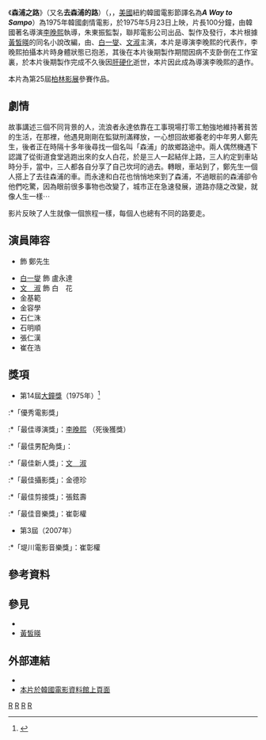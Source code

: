 {{Infobox Film
| name           = 森浦之路
| original_name  = {{lang|ko|삼포가는 길}}
| image          = Road to Sampo.png
| image_size     = 
| caption        = 
| director       = [[李晚熙|李晚熙]]
| producer       = 朱東振
| writer         = 柳東薰
| narrator       = 
| starring       = {{Link-ko|金振奎|김진규 (배우)}}<br>[[白一燮|白一燮]]<br>[[文淑_(演員)|文淑]]
| music          = 崔彰權
| cinematography = 金德珍
| editing        = 張鉉壽
| production_company = 聯邦電影公司
| distributor    = 聯邦電影公司
| released       = {{KOR}} 1975年5月23日<br>{{USA}} 2006年（紐約韓國電影節）
| runtime        = 100分鐘
| country        = {{KOR}}
| language       = [[韓語|韓語]]
| budget         = 
|  gross              = 

| preceded_by    = 
| website        = 
| amg_id         = 
| imdb_id        = tt0307406 
}}
《'''森浦之路'''》（又名'''去森浦的路'''）（{{lang-ko|'''삼포가는 길'''}}，{{lang-en|'''''Road to Sampo'''''}}，[[美國|美國]]紐約韓國電影節譯名為'''''A Way to Sampo'''''）為1975年韓國劇情電影，於1975年5月23日上映，片長100分鐘，由韓國著名導演[[李晚熙|李晚熙]]執導，朱東振監製，聯邦電影公司出品、製作及發行，本片根據[[黃皙暎|黃皙暎]]的同名小說改編，由{{Link-ko|金振奎|김진규 (배우)}}、[[白一燮|白一燮]]、[[文淑_(演員)|文淑]]主演，本片是導演李晚熙的代表作，李晚熙拍攝本片時身體狀態已抱恙，其後在本片後期製作期間因病不支卧倒在工作室裏，於本片後期製作完成不久後因[[肝硬化|肝硬化]]逝世，本片因此成為導演李晚熙的遺作。

本片為第25屆[[柏林影展|柏林影展]]參賽作品。

==劇情==

故事講述三個不同背景的人，流浪者永達依靠在工事現場打零工勉強地維持著貧苦的生活，在那裡，他遇見剛剛在監獄刑滿釋放，一心想回故鄉養老的中年男人鄭先生，後者正在時隔十多年後尋找一個名叫「森浦」的故鄉路途中。兩人偶然機遇下認識了從街道食堂逃跑出來的女人白花，於是三人一起結伴上路，三人約定到車站時分手，當中，三人都各自分享了自己坎坷的過去。轉眼，車站到了，鄭先生一個人搭上了去往森浦的車。而永達和白花也悄悄地來到了森浦，不過眼前的森浦卻令他們吃驚，因為眼前很多事物也改變了，城市正在急速發展，道路亦隨之改變，就像人生一樣⋯

影片反映了人生就像一個旅程一樣，每個人也總有不同的路要走。

== 演員陣容 ==
*{{Link-ko|金振奎|김진규 (배우)}} 飾 鄭先生
*[[白一燮|白一燮]] 飾 盧永達
*[[文淑_(演員)|文　淑]] 飾 白　花
*金基範
*金容學
*石仁洙
*石明順
*張仁漢
*崔在浩

== 獎項 ==

*第14屆[[大鐘獎|大鐘獎]]（1975年）<ref>{{Cite web |url=http://www.daejongfilmaward.kr/award05/459 |title=第14屆大鐘獎得獎名單 |access-date=2016-09-17 |archive-url=https://web.archive.org/web/20160918090950/http://www.daejongfilmaward.kr/award05/459 |archive-date=2016-09-18 |dead-url=yes }}</ref>
:*「優秀電影獎」
:*「最佳導演獎」：[[李晚熙|李晚熙]] （死後獲獎）
:*「最佳男配角獎」：{{Link-ko|金振奎|김진규 (배우)}}
:*「最佳新人獎」：[[文淑_(演員)|文　淑]]
:*「最佳攝影獎」：金德珍
:*「最佳剪接獎」：張鉉壽
:*「最佳音樂獎」：崔彰權
*第3屆{{Link-ko|堤川國際音樂電影節|제천국제음악영화제}}（2007年）
:*「堤川電影音樂獎」：崔彰權

==參考資料==
<div class="references-small">
<references/>
</div>

==參見==
*{{Link-ko|森浦之路|삼포 가는 길}}
*[[黃皙暎|黃皙暎]]

==外部連結==
*{{IMDB title|0307406|森浦之路}}
*[http://www.kmdb.or.kr/movie/md_basic.asp?nation=K&p_dataid=02890 本片於韓國電影資料館上頁面] {{Wayback|url=http://www.kmdb.or.kr/movie/md_basic.asp?nation=K&p_dataid=02890 |date=20130205122417 }}

[[Category:韓語電影|R]]
[[Category:韓國劇情片|R]]
[[Category:1975年韓國電影作品|R]]
[[Category:韓國小說改編電影|R]]
